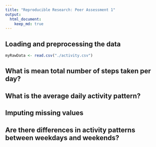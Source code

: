 ```yaml
---
title: "Reproducible Research: Peer Assessment 1"
output: 
  html_document:
    keep_md: true
---
```



## Loading and preprocessing the data
```r
myRawData <- read.csv("./activity.csv")
```

## What is mean total number of steps taken per day?



## What is the average daily activity pattern?



## Imputing missing values



## Are there differences in activity patterns between weekdays and weekends?
